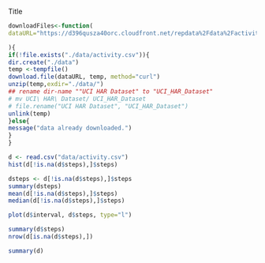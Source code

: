 Title


```r
downloadFiles<-function(
dataURL="https://d396qusza40orc.cloudfront.net/repdata%2Fdata%2Factivity.zip"

){
if(!file.exists("./data/activity.csv")){
dir.create("./data")
temp <-tempfile()
download.file(dataURL, temp, method="curl")
unzip(temp,exdir="./data/")
## rename dir-name ""UCI HAR Dataset" to "UCI_HAR_Dataset"
# mv UCI\ HAR\ Dataset/ UCI_HAR_Dataset
# file.rename("UCI HAR Dataset", "UCI_HAR_Dataset")
unlink(temp)
}else{
message("data already downloaded.")
}
}
```

```r
d <- read.csv("data/activity.csv")
hist(d[!is.na(d$steps),]$steps)

dsteps <- d[!is.na(d$steps),]$steps
summary(dsteps)
mean(d[!is.na(d$steps),]$steps)
median(d[!is.na(d$steps),]$steps)

plot(d$interval, d$steps, type="l")

summary(d$steps)
nrow(d[is.na(d$steps),])

summary(d)
```